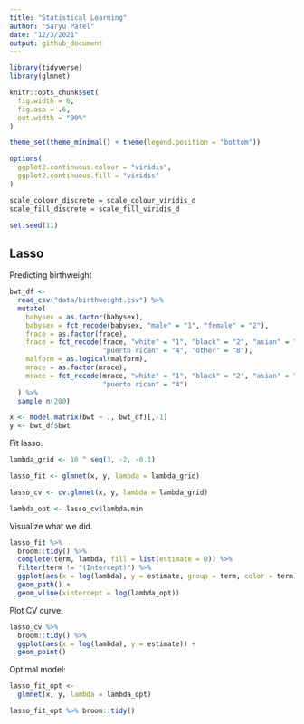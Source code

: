 ```yaml
---
title: "Statistical Learning"
author: "Saryu Patel"
date: "12/3/2021"
output: github_document
---
```


```r
library(tidyverse)
library(glmnet)

knitr::opts_chunk$set(
  fig.width = 6,
  fig.asp = .6,
  out.width = "90%"
)

theme_set(theme_minimal() + theme(legend.position = "bottom"))

options(
  ggplot2.continuous.colour = "viridis",
  ggplot2.continuous.fill = "viridis"
)

scale_colour_discrete = scale_colour_viridis_d
scale_fill_discrete = scale_fill_viridis_d

set.seed(11)
```

## Lasso

Predicting birthweight

```r
bwt_df <- 
  read_csv("data/birthweight.csv") %>% 
  mutate(
    babysex = as.factor(babysex),
    babysex = fct_recode(babysex, "male" = "1", "female" = "2"),
    frace = as.factor(frace),
    frace = fct_recode(frace, "white" = "1", "black" = "2", "asian" = "3", 
                       "puerto rican" = "4", "other" = "8"),
    malform = as.logical(malform),
    mrace = as.factor(mrace),
    mrace = fct_recode(mrace, "white" = "1", "black" = "2", "asian" = "3", 
                       "puerto rican" = "4")
  ) %>% 
  sample_n(200)
```

```r
x <- model.matrix(bwt ~ ., bwt_df)[,-1]
y <- bwt_df$bwt
```

Fit lasso.

```r
lambda_grid <- 10 ^ seq(3, -2, -0.1)

lasso_fit <- glmnet(x, y, lambda = lambda_grid)

lasso_cv <- cv.glmnet(x, y, lambda = lambda_grid)

lambda_opt <- lasso_cv$lambda.min
```

Visualize what we did.

```r
lasso_fit %>% 
  broom::tidy() %>% 
  complete(term, lambda, fill = list(estimate = 0)) %>% 
  filter(term != "(Intercept)") %>% 
  ggplot(aes(x = log(lambda), y = estimate, group = term, color = term)) +
  geom_path() +
  geom_vline(xintercept = log(lambda_opt))
```

Plot CV curve.

```r
lasso_cv %>% 
  broom::tidy() %>% 
  ggplot(aes(x = log(lambda), y = estimate)) + 
  geom_point()  
```

Optimal model:

```r
lasso_fit_opt <- 
  glmnet(x, y, lambda = lambda_opt)

lasso_fit_opt %>% broom::tidy()
```

